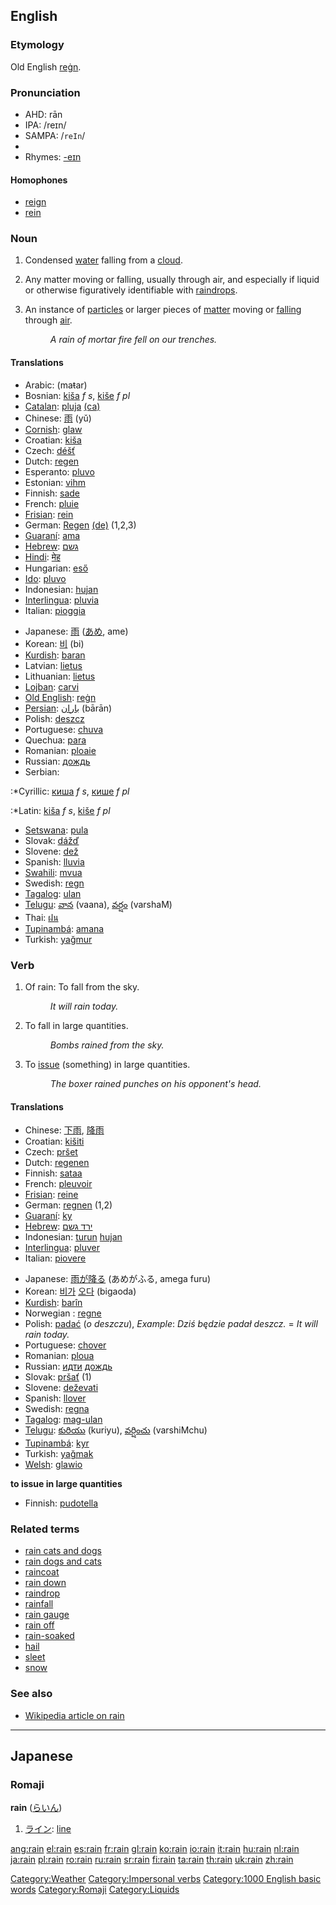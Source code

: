 ==English==

===Etymology===
Old English [[regn|reġn]].

===Pronunciation===
*AHD: rān
*IPA: /reɪn/
*SAMPA: /<tt>reIn</tt>/
*{{audio|en-us-rain.ogg|Audio (US)}}
*Rhymes: [[Rhymes:English:-eɪn|-eɪn]]

====Homophones====
*[[reign]]
*[[rein]]

===Noun===
{{en-noun|rain|rains}}
#[[Category:Weather]] {{uncountable}} Condensed [[water]] falling from a [[cloud]].
#{{uncountable}} {{figurative}} Any matter moving or falling, usually through air, and especially if liquid or otherwise figuratively identifiable with [[raindrop]]s.
#{{countable}} {{figurative}} An instance of [[particle]]s or larger pieces of [[matter]] moving or [[fall]]ing through [[air]].
#:''A rain of mortar fire fell on our trenches.''

====Translations====
{{top}}
*Arabic: {{ARchar|[[مطر]]}} (maŧar)
*Bosnian: [[kiša]] ''f s'', [[kiše]] ''f pl''
*[[Catalan]]: [[pluja]] {{f}} [[:ca:pluja|(ca)]]
*Chinese: [[雨]] (yǔ)
*[[Cornish]]: [[glaw]]
*Croatian: [[kiša]]
*Czech: [[déšť]] {{m}}
*Dutch: [[regen]] {{m}}
*Esperanto: [[pluvo]]
*Estonian: [[vihm]]
*Finnish: [[sade]]
*French: [[pluie]] {{f}}
*[[Frisian]]: [[rein]]
*German: [[Regen]] {{m}} [[:de:Regen|(de)]] (1,2,3)
*[[Guaraní]]: [[ama]]
*[[Hebrew]]: [[גשם]] {{m}}
*[[Hindi]]: [[मेह]]
*Hungarian: [[eső]]
*[[Ido]]: [[pluvo]]
*Indonesian: [[hujan]]
*[[Interlingua]]: [[pluvia]]
*Italian: [[pioggia]] {{f}}
{{mid}}
*Japanese: [[雨]] ([[あめ]], ame)
*Korean: [[비]] (bi)
*[[Kurdish]]: [[baran]]
*Latvian: [[lietus]] {{m}}
*Lithuanian: [[lietus]] {{m}}
*[[Lojban]]: [[carvi]]
*[[Old English]]: [[regn|reġn]]
*[[Persian]]: [[باران]] (bārān)
*Polish: [[deszcz]] {{m}}
*Portuguese: [[chuva]] {{f}}
*Quechua: [[para]]
*Romanian: [[ploaie]] {{f}}
*Russian: [[дождь]]
*Serbian:
:*Cyrillic: [[киша]] ''f s'', [[кише]] ''f pl''
:*Latin: [[kiša]] ''f s'', [[kiše]] ''f pl''
*[[Setswana]]: [[pula]]
*Slovak: [[dážď]] {{m}}
*Slovene: [[dež]] {{m}}
*Spanish: [[lluvia]] {{f}}
*[[Swahili]]: [[mvua]]
*Swedish: [[regn]]
*[[Tagalog]]: [[ulan]]
*[[Telugu]]: [[వాన]] (vaana), [[వర్షం]] (varshaM)
*Thai: [[ฝน]]
*[[Tupinambá]]: [[amana]]
*Turkish: [[yağmur]]
{{bottom}}

===Verb===
{{en-verb|rain|rains|rained|raining}}
#{{avalent}} Of rain: To fall from the sky.
#:''It will rain today.''
#{{intransitive}} To fall in large quantities.
#:''Bombs rained from the sky.''
#{{transitive}} To [[issue]] (something) in large quantities.
#:''The boxer rained punches on his opponent's head.''

====Translations====
{{top}}
*Chinese: [[下雨]], [[降雨]]
*Croatian: [[kišiti]]
*Czech: [[pršet]]
*Dutch: [[regenen]]
*Finnish: [[sataa]]
*French: [[pleuvoir]]
*[[Frisian]]: [[reine]]
*German: [[regnen]] (1,2)
*[[Guaraní]]: [[ky]]
*[[Hebrew]]: [[ירד גשם]] 
*Indonesian: [[turun]] [[hujan]]
*[[Interlingua]]: [[pluver]]
*Italian: [[piovere]]
{{mid}}
*Japanese: [[雨]]が[[降る]] (あめがふる, amega furu)
*Korean: [[비]]가 [[오다]] (bigaoda)
*[[Kurdish]]: [[barîn]]
*Norwegian<!--do not wikify-->: [[regne]]
*Polish: [[padać]] (''o deszczu''), ''Example'': ''Dziś będzie padał deszcz.'' = ''It will rain today.''
*Portuguese: [[chover]]
*Romanian: [[ploua]] {{f}}
*Russian: [[идти]] [[дождь]]
*Slovak: [[pršať]] (1)
*Slovene: [[deževati]]
*Spanish: [[llover]]
*Swedish: [[regna]]
*[[Tagalog]]: [[mag-ulan]]
*[[Telugu]]: [[కురియు]] (kuriyu), [[వర్షించు]] (varshiMchu)
*[[Tupinambá]]: [[kyr]]
*Turkish: [[yağmak]]
*[[Welsh]]: [[glawio]]
{{bottom}}

'''to issue in large quantities'''
{{top}}
*Finnish: [[pudotella]]
{{mid}}
{{bottom}}

===Related terms===
*[[rain cats and dogs]]
*[[rain dogs and cats]]
*[[raincoat]]
*[[rain down]]
*[[raindrop]]
*[[rainfall]]
*[[rain gauge]]
*[[rain off]] <!--be cancelled because of rain-->
*[[rain-soaked]]
*[[hail]]
*[[sleet]]
*[[snow]]

===See also===
*[[w:Rain|Wikipedia article on rain]]

[[Category:Impersonal verbs]]
[[Category:1000 English basic words]]

----
==Japanese==

===Romaji===
[[Category:Romaji]]
'''rain''' ([[らいん]])
#[[ライン]]: [[line]]

[[Category:Liquids]]

[[ang:rain]]
[[el:rain]]
[[es:rain]]
[[fr:rain]]
[[gl:rain]]
[[ko:rain]]
[[io:rain]]
[[it:rain]]
[[hu:rain]]
[[nl:rain]]
[[ja:rain]]
[[pl:rain]]
[[ro:rain]]
[[ru:rain]]
[[sr:rain]]
[[fi:rain]]
[[ta:rain]]
[[th:rain]]
[[uk:rain]]
[[zh:rain]]